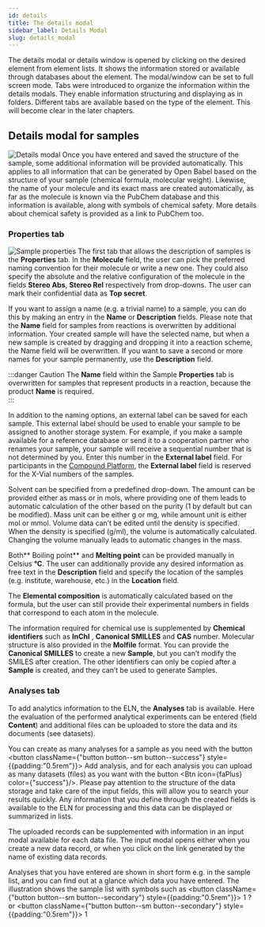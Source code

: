 ```yaml
---
id: details
title: The details modal
sidebar_label: Details Modal
slug: details_modal
---
```



The  details modal or details window is opened by clicking on the desired element from element lists. It shows the information stored or available through databases about the element. The modal/window  can be set to full screen mode. Tabs were introduced to organize the information within the details modals. They enable information structuring and displaying as in folders. Different tabs are available based on the type of the element. This will become clear in the later chapters. 

## Details modal for samples 
![Details modal](/img/details_modal_samp.png)
Once you have entered and saved the structure of the sample, some additional information will be provided automatically. This applies to all information that can be generated by Open Babel based on the structure of your sample  (chemical formula, molecular weight). Likewise, the name of your molecule and its exact mass are created automatically, as far as the molecule is known via the PubChem database and this information is available, along with symbols of chemical safety. More details about chemical safety is provided as a link to PubChem too. 

### Properties tab
![Sample properties](/img/sample_properties.png)
The first tab that allows the description of samples is the **Properties** tab.  In the **Molecule** field, the user can pick the preferred naming convention for their molecule or write a new one. They could also specify the absolute and the relative configuration of the molecule in the fields **Stereo Abs**, **Stereo Rel** respectively from drop-downs. The user can mark their confidential data as **Top secret**.  

If you want to assign a name (e.g. a trivial name) to a sample, you can do this by making an entry in the **Name** or **Description** fields. Please note that the **Name** field for samples from reactions is overwritten by additional information. Your created sample will have the selected name, but when a new sample is created by dragging and dropping it into a reaction scheme, the Name field will be overwritten. If you want to save a second or more names for your sample permanently, use the **Description** field. 

:::danger Caution 
The **Name** field within the Sample **Properties** tab is overwritten for samples that represent products in  a reaction, because the product **Name** is required.  
::: 

In addition to the naming options, an external label can be saved for each sample. This external label should be used to enable your sample to be assigned to another storage system. For example, if you make a sample available for a reference database or send it to a cooperation partner who renames your sample, your sample will receive a sequential number that is not determined by you. Enter this number in the **External label** field. For participants in the [Compound Platform](https://www.complat.kit.edu/), the **External label** field is reserved for the X-Vial numbers of the samples. 

Solvent can be specified from a predefined drop-down. The amount can be provided either as mass or in mols, where providing one of them leads to automatic calculation of the other based on the purity (1 by default but can be modified). Mass unit can be either g or mg, while amount unit is either mol or mmol. Volume data can’t be edited until the density is specified.  When the density is specified (g/ml), the volume is automatically calculated. Changing the volume manually leads to automatic changes in the mass. 

Both** Boiling point** and **Melting point** can be provided manually in Celsius **°C**. The user can additionally provide any desired information as free text in the **Description** field and specify the location of the samples (e.g. institute, warehouse, etc.) in the **Location**  field. 

The **Elemental composition** is automatically calculated based on the formula, but the user can still provide their experimental numbers in fields that correspond to each atom in the molecule. 

The information required for chemical use is supplemented by **Chemical identifiers** such as **InChI** , **Canonical SMILLES** and **CAS** number. Molecular structure is also provided in the **Molfile** format.  You can provide the **Canonical SMILLES** to create a new **Sample**, but you can’t modify the SMILES after creation. The other identifiers can only be copied after a **Sample** is created, and they can’t be used to generate Samples. 

### Analyses tab 

To add analytics information to the ELN, the **Analyses** tab is available. Here the evaluation of the performed analytical experiments can be entered  (field **Content**) and additional files can be uploaded to store the data and its documents  (see  datasets).  

You can create as many analyses for a sample as you need with the button <button className={"button button--sm button--success"} style={{padding:"0.5rem"}}><FontAwesomeIcon icon={faPlus} size="lg"/> Add analysis</button>, and for each analysis you can upload as many datasets (files) as you want with the button <Btn icon={faPlus} color={"success"}/>. Please pay attention to the structure of the data storage and take care of the input fields, this will allow you to search your results quickly. Any information that you define through the created fields is available to the ELN for processing and this data can be displayed or summarized in lists.  

The uploaded records can be supplemented with information in an input modal available for each data file. The input modal opens either when you create a new data record, or when you click on the link generated by the name of existing data records. 

Analyses that you have entered are shown in short form e.g. in the sample list, and you can find out at a glance which data you have entered. The illustration shows the sample list with symbols such as <button className={"button button--sm button--secondary"} style={{padding:"0.5rem"}}><FontAwesomeIcon icon={faChartBar} size="lg"/> 1 ?</button> or <button className={"button button--sm button--secondary"} style={{padding:"0.5rem"}}><FontAwesomeIcon icon={faChartBar} size="lg"/> 1 <FontAwesomeIcon icon={faCheck} size="sm"/></button>




 
